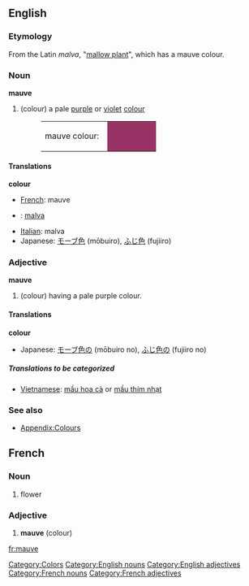 {{Wikipedia}}
==English==

===Etymology===
From the Latin ''malva'', "[[mallow plant]]", which has a mauve colour.

===Noun===
'''mauve'''
#(colour) a pale [[purple]] or [[violet]] [[color|colour]]
#:<table><tr><td>mauve colour: &nbsp;</td><td bgcolor="#993366" width="80">&nbsp; </td></tr></table>

====Translations====
'''colour'''
{{top}}
* [[French]]: mauve
* {{io}} : [[malva]]
{{mid}}
* [[Italian]]: malva
*Japanese: [[モーブ色]] (mōbuiro), [[ふじ色]] (fujiiro)
{{bottom}}

===Adjective===
'''mauve'''
#(colour) having a pale purple colour. 

====Translations====
'''colour'''
{{top}}
*Japanese: [[モーブ色]]の (mōbuiro no), [[ふじ色]]の (fujiiro no)
{{mid}}
{{bottom}}

=====Translations to be categorized=====
{{checktrans}}
<!--Remove this section once all of the translations below have been moved into the tables above.-->
* [[Vietnamese]]: [[mầu hoa cà]] or [[mầu thím nhạt]]

===See also===
*[[Wiktionary_Appendix:Colours|Appendix:Colours]]

[[Category:Colors]]
[[Category:English nouns]]
[[Category:English adjectives]]

==French==
===Noun===
[[Category:French nouns]]
# flower

===Adjective===
[[Category:French adjectives]]
# '''mauve''' (colour)

[[fr:mauve]]